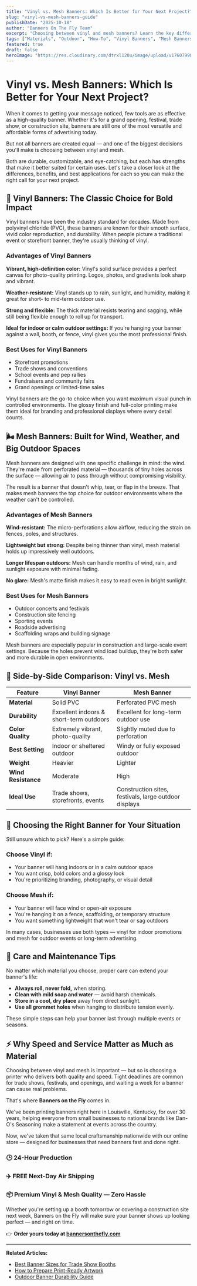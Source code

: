 ```yaml
---
title: "Vinyl vs. Mesh Banners: Which Is Better for Your Next Project?"
slug: "vinyl-vs-mesh-banners-guide"
publishDate: "2025-10-18"
author: "Banners On The Fly Team"
excerpt: "Choosing between vinyl and mesh banners? Learn the key differences, benefits, and best applications for each material to make the right decision for your project."
tags: ["Materials", "Outdoor", "How-To", "Vinyl Banners", "Mesh Banners"]
featured: true
draft: false
heroImage: "https://res.cloudinary.com/dtrxl120u/image/upload/v1760799813/unnamed-2_hgwcyw.jpg"
---
```


# Vinyl vs. Mesh Banners: Which Is Better for Your Next Project?

When it comes to getting your message noticed, few tools are as effective as a high-quality banner. Whether it's for a grand opening, festival, trade show, or construction site, banners are still one of the most versatile and affordable forms of advertising today.

But not all banners are created equal — and one of the biggest decisions you'll make is choosing between vinyl and mesh.

Both are durable, customizable, and eye-catching, but each has strengths that make it better suited for certain uses. Let's take a closer look at the differences, benefits, and best applications for each so you can make the right call for your next project.

## 🎯 Vinyl Banners: The Classic Choice for Bold Impact

Vinyl banners have been the industry standard for decades. Made from polyvinyl chloride (PVC), these banners are known for their smooth surface, vivid color reproduction, and durability. When people picture a traditional event or storefront banner, they're usually thinking of vinyl.

### Advantages of Vinyl Banners

**Vibrant, high-definition color:** Vinyl's solid surface provides a perfect canvas for photo-quality printing. Logos, photos, and gradients look sharp and vibrant.

**Weather-resistant:** Vinyl stands up to rain, sunlight, and humidity, making it great for short- to mid-term outdoor use.

**Strong and flexible:** The thick material resists tearing and sagging, while still being flexible enough to roll up for transport.

**Ideal for indoor or calm outdoor settings:** If you're hanging your banner against a wall, booth, or fence, vinyl gives you the most professional finish.

### Best Uses for Vinyl Banners

- Storefront promotions
- Trade shows and conventions
- School events and pep rallies
- Fundraisers and community fairs
- Grand openings or limited-time sales

Vinyl banners are the go-to choice when you want maximum visual punch in controlled environments. The glossy finish and full-color printing make them ideal for branding and professional displays where every detail counts.

## 🌬️ Mesh Banners: Built for Wind, Weather, and Big Outdoor Spaces

Mesh banners are designed with one specific challenge in mind: the wind. They're made from perforated material — thousands of tiny holes across the surface — allowing air to pass through without compromising visibility.

The result is a banner that doesn't whip, tear, or flap in the breeze. That makes mesh banners the top choice for outdoor environments where the weather can't be controlled.

### Advantages of Mesh Banners

**Wind-resistant:** The micro-perforations allow airflow, reducing the strain on fences, poles, and structures.

**Lightweight but strong:** Despite being thinner than vinyl, mesh material holds up impressively well outdoors.

**Longer lifespan outdoors:** Mesh can handle months of wind, rain, and sunlight exposure with minimal fading.

**No glare:** Mesh's matte finish makes it easy to read even in bright sunlight.

### Best Uses for Mesh Banners

- Outdoor concerts and festivals
- Construction site fencing
- Sporting events
- Roadside advertising
- Scaffolding wraps and building signage

Mesh banners are especially popular in construction and large-scale event settings. Because the holes prevent wind load buildup, they're both safer and more durable in open environments.

## 🧱 Side-by-Side Comparison: Vinyl vs. Mesh

| Feature | Vinyl Banner | Mesh Banner |
|---------|-------------|-------------|
| **Material** | Solid PVC | Perforated PVC mesh |
| **Durability** | Excellent indoors & short-term outdoors | Excellent for long-term outdoor use |
| **Color Quality** | Extremely vibrant, photo-quality | Slightly muted due to perforation |
| **Best Setting** | Indoor or sheltered outdoor | Windy or fully exposed outdoor |
| **Weight** | Heavier | Lighter |
| **Wind Resistance** | Moderate | High |
| **Ideal Use** | Trade shows, storefronts, events | Construction sites, festivals, large outdoor displays |

## 🧩 Choosing the Right Banner for Your Situation

Still unsure which to pick? Here's a simple guide:

### Choose Vinyl if:

- Your banner will hang indoors or in a calm outdoor space
- You want crisp, bold colors and a glossy look
- You're prioritizing branding, photography, or visual detail

### Choose Mesh if:

- Your banner will face wind or open-air exposure
- You're hanging it on a fence, scaffolding, or temporary structure
- You want something lightweight that won't tear or sag outdoors

In many cases, businesses use both types — vinyl for indoor promotions and mesh for outdoor events or long-term advertising.

## 🧽 Care and Maintenance Tips

No matter which material you choose, proper care can extend your banner's life:

- **Always roll, never fold,** when storing.
- **Clean with mild soap and water** — avoid harsh chemicals.
- **Store in a cool, dry place** away from direct sunlight.
- **Use all grommet holes** when hanging to distribute tension evenly.

These simple steps can help your banner last through multiple events or seasons.

## ⚡️ Why Speed and Service Matter as Much as Material

Choosing between vinyl and mesh is important — but so is choosing a printer who delivers both quality and speed. Tight deadlines are common for trade shows, festivals, and openings, and waiting a week for a banner can cause real problems.

That's where **Banners on the Fly** comes in.

We've been printing banners right here in Louisville, Kentucky, for over 30 years, helping everyone from small businesses to national brands like Dan-O's Seasoning make a statement at events across the country.

Now, we've taken that same local craftsmanship nationwide with our online store — designed for businesses that need banners fast and done right.

### 🕒 24-Hour Production
### ✈️ FREE Next-Day Air Shipping
### 📦 Premium Vinyl & Mesh Quality — Zero Hassle

Whether you're setting up a booth tomorrow or covering a construction site next week, Banners on the Fly will make sure your banner shows up looking perfect — and right on time.

👉 **Order yours today at [bannersonthefly.com](https://bannersonthefly.com)**

---

**Related Articles:**
- [Best Banner Sizes for Trade Show Booths](/blog/trade-show-banner-sizes-guide)
- [How to Prepare Print-Ready Artwork](/blog/print-ready-banner-artwork-guide)
- [Outdoor Banner Durability Guide](/blog/outdoor-banner-durability-guide)
